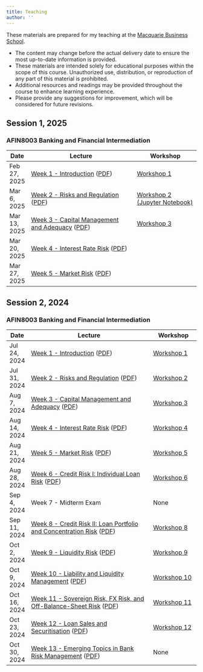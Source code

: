 ```yaml
---
title: Teaching
author: ''
---
```


::: {.callout-note}
These materials are prepared for my teaching at the [Macquarie Business School](https://www.mq.edu.au/macquarie-business-school).

- The content may change before the actual delivery date to ensure the most up-to-date information is provided.
- These materials are intended solely for educational purposes within the scope of this course. Unauthorized use, distribution, or reproduction of any part of this material is prohibited.
- Additional resources and readings may be provided throughout the course to enhance learning experience.
- Please provide any suggestions for improvement, which will be considered for future revisions.
:::

<!-- ::: {#AFIN8003-2024S2}
::: -->


## Session 1, 2025

### AFIN8003 Banking and Financial Intermediation

| Date         | Lecture                                                                                                                  | Workshop                                                                |
|--------------|--------------------------------------------------------------------------------------------------------------------------|-------------------------------------------------------------------------|
| Feb 27, 2025 | [Week 1 - Introduction](./AFIN8003/2025S1/Week1/index.qmd) ([PDF](./AFIN8003/2025S1/Week1/Week1.pdf))                    | [Workshop 1](./AFIN8003/2025S1/Week1/workshop.qmd)                      |
| Mar 6, 2025  | [Week 2 - Risks and Regulation](./AFIN8003/2025S1/Week2/index.qmd) ([PDF](./AFIN8003/2025S1/Week2/Week2.pdf))            | [Workshop 2 (Jupyter Notebook)](./AFIN8003/2025S1/Week2/workshop.ipynb) |
| Mar 13, 2025 | [Week 3 - Capital Management and Adequacy](./AFIN8003/2025S1/Week3/index.qmd) ([PDF](./AFIN8003/2025S1/Week3/Week3.pdf)) | [Workshop 3](./AFIN8003/2025S1/Week3/workshop.qmd)                      |
| Mar 20, 2025 | [Week 4 - Interest Rate Risk](./AFIN8003/2025S1/Week4/index.qmd) ([PDF](./AFIN8003/2025S1/Week4/Week4.pdf))              |                                                                         |
| Mar 27, 2025 | [Week 5 - Market Risk](./AFIN8003/2025S1/Week5/index.qmd) ([PDF](./AFIN8003/2025S1/Week5/Week5.pdf))                     |                                                                         |

## Session 2, 2024

### AFIN8003 Banking and Financial Intermediation

| Date         | Lecture                                                                                                                                          | Workshop                                             |
|--------------|--------------------------------------------------------------------------------------------------------------------------------------------------|------------------------------------------------------|
| Jul 24, 2024 | [Week 1 - Introduction](./AFIN8003/2024S2/Week1/index.qmd) ([PDF](./AFIN8003/2024S2/Week1/Week1.pdf))                                            | [Workshop 1](./AFIN8003/2024S2/Week1/workshop.qmd)   |
| Jul 31, 2024 | [Week 2 - Risks and Regulation](./AFIN8003/2024S2/Week2/index.qmd) ([PDF](./AFIN8003/2024S2/Week2/Week2.pdf))                                    | [Workshop 2](./AFIN8003/2024S2/Week2/workshop.qmd)   |
| Aug 7, 2024  | [Week 3 - Capital Management and Adequacy](./AFIN8003/2024S2/Week3/index.qmd) ([PDF](./AFIN8003/2024S2/Week3/Week3.pdf))                         | [Workshop 3](./AFIN8003/2024S2/Week3/workshop.qmd)   |
| Aug 14, 2024 | [Week 4 - Interest Rate Risk](./AFIN8003/2024S2/Week4/index.qmd) ([PDF](./AFIN8003/2024S2/Week4/Week4.pdf))                                      | [Workshop 4](./AFIN8003/2024S2/Week4/workshop.qmd)   |
| Aug 21, 2024 | [Week 5 - Market Risk](./AFIN8003/2024S2/Week5/index.qmd) ([PDF](./AFIN8003/2024S2/Week5/Week5.pdf))                                             | [Workshop 5](./AFIN8003/2024S2/Week5/workshop.qmd)   |
| Aug 28, 2024 | [Week 6 - Credit Risk I: Individual Loan Risk](./AFIN8003/2024S2/Week6/index.qmd) ([PDF](./AFIN8003/2024S2/Week6/Week6.pdf))                     | [Workshop 6](./AFIN8003/2024S2/Week6/workshop.qmd)   |
| Sep 4, 2024  | Week 7 - Midterm Exam                                                                                                                            | None                                                 |
| Sep 11, 2024 | [Week 8 - Credit Risk II: Loan Portfolio and Concentration Risk](./AFIN8003/2024S2/Week8/index.qmd) ([PDF](./AFIN8003/2024S2/Week8/Week8.pdf))   | [Workshop 8](./AFIN8003/2024S2/Week8/workshop.qmd)   |
| Oct 2, 2024  | [Week 9 - Liquidity Risk](./AFIN8003/2024S2/Week9/index.qmd) ([PDF](./AFIN8003/2024S2/Week9/Week9.pdf))                                          | [Workshop 9](./AFIN8003/2024S2/Week9/workshop.qmd)   |
| Oct 9, 2024  | [Week 10 - Liability and Liquidity Management](./AFIN8003/2024S2/Week10/index.qmd) ([PDF](./AFIN8003/2024S2/Week10/Week10.pdf))                  | [Workshop 10](./AFIN8003/2024S2/Week10/workshop.qmd) |
| Oct 16, 2024 | [Week 11 - Sovereign Risk, FX Risk, and Off-Balance-Sheet Risk](./AFIN8003/2024S2/Week11/index.qmd) ([PDF](./AFIN8003/2024S2/Week11/Week11.pdf)) | [Workshop 11](./AFIN8003/2024S2/Week11/workshop.qmd) |
| Oct 23, 2024 | [Week 12 - Loan Sales and Securitisation](./AFIN8003/2024S2/Week12/index.qmd) ([PDF](./AFIN8003/2024S2/Week12/Week12.pdf))                       | [Workshop 12](./AFIN8003/2024S2/Week12/workshop.qmd) |
| Oct 30, 2024 | [Week 13 - Emerging Topics in Bank Risk Management](./AFIN8003/2024S2/Week13/index.qmd) ([PDF](./AFIN8003/2024S2/Week13/Week13.pdf))             | None                                                 |

